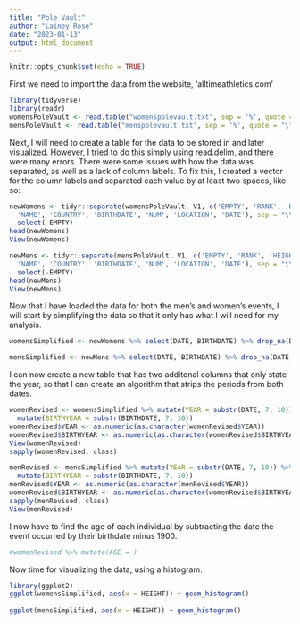 ```yaml
---
title: "Pole Vault"
author: "Lainey Rose"
date: "2023-01-13"
output: html_document
---
```


```r
knitr::opts_chunk$set(echo = TRUE)
```

First we need to import the data from the website, 'alltimeathletics.com'

```r
library(tidyverse)
library(readr)
womensPoleVault <- read.table("womenspolevault.txt", sep = '%', quote = "\"")
mensPoleVault <- read.table("menspolevault.txt", sep = '%', quote = "\"")
```
Next, I will need to create a table for the data to be stored in and later visualized. However, I tried to do this simply using read.delim, and there were many errors. There were some issues with how the data was separated, as well as a lack of column labels. To fix this, I created a vector for the column labels and separated each value by at least two spaces, like so:

```r
newWomens <- tidyr::separate(womensPoleVault, V1, c('EMPTY', 'RANK', 'HEIGHT', 
  'NAME', 'COUNTRY', 'BIRTHDATE', 'NUM', 'LOCATION', 'DATE'), sep = "\\s{2,}", ) %>%
  select(-EMPTY)
head(newWomens)
View(newWomens)

newMens <- tidyr::separate(mensPoleVault, V1, c('EMPTY', 'RANK', 'HEIGHT', 
  'NAME', 'COUNTRY', 'BIRTHDATE', 'NUM', 'LOCATION', 'DATE'), sep = "\\s{2,}", ) %>%
  select(-EMPTY)
head(newMens)
View(newMens)
```

Now that I have loaded the data for both the men's and women's events, I will start by simplifying the data so that it only has what I will need for my analysis.

```r
womensSimplified <- newWomens %>% select(DATE, BIRTHDATE) %>% drop_na(DATE, BIRTHDATE)

mensSimplified <- newMens %>% select(DATE, BIRTHDATE) %>% drop_na(DATE, BIRTHDATE) 
```

I can now create a new table that has two additonal columns that only state the year, so that I can create an algorithm that strips the periods from both dates. 

```r
womenRevised <- womensSimplified %>% mutate(YEAR = substr(DATE, 7, 10)) %>% 
  mutate(BIRTHYEAR = substr(BIRTHDATE, 7, 10))
womenRevised$YEAR <- as.numeric(as.character(womenRevised$YEAR))
womenRevised$BIRTHYEAR <- as.numeric(as.character(womenRevised$BIRTHYEAR))
View(womenRevised)
sapply(womenRevised, class)

menRevised <- mensSimplified %>% mutate(YEAR = substr(DATE, 7, 10)) %>% 
  mutate(BIRTHYEAR = substr(BIRTHDATE, 7, 10))
menRevised$YEAR <- as.numeric(as.character(menRevised$YEAR))
womenRevised$BIRTHYEAR <- as.numeric(as.character(womenRevised$BIRTHYEAR))
sapply(menRevised, class)
View(menRevised)

```
I now have to find the age of each individual by subtracting the date the event occurred by their birthdate minus 1900.

```r
#womenRevised %>% mutate(AGE = )
```


Now time for visualizing the data, using a histogram.

```r
library(ggplot2)
ggplot(womensSimplified, aes(x = HEIGHT)) + geom_histogram()
       
ggplot(mensSimplified, aes(x = HEIGHT)) + geom_histogram()

```

